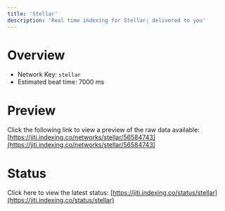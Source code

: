 ```yaml
---
title: 'Stellar'
description: 'Real time indexing for Stellar; delivered to you'
---
```


# Overview
- Network Key: `stellar`
- Estimated beat time: 7000 ms

# Preview
Click the following link to view a preview of the raw data available: [https://jiti.indexing.co/networks/stellar/56584743](https://jiti.indexing.co/networks/stellar/56584743)

# Status
Click here to view the latest status: [https://jiti.indexing.co/status/stellar](https://jiti.indexing.co/status/stellar)
